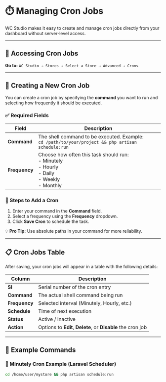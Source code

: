 # ⏱️ Managing Cron Jobs

WC Studio makes it easy to create and manage cron jobs directly from your dashboard without server-level access.

---

## 📍 Accessing Cron Jobs

**Go to:** `WC Studio → Stores → Select a Store → Advanced → Crons`

---

## 🧾 Creating a New Cron Job

You can create a cron job by specifying the **command** you want to run and selecting how frequently it should be executed.

### ✅ Required Fields

| Field         | Description                                                                 |
|---------------|-----------------------------------------------------------------------------|
| **Command**   | The shell command to be executed. Example:<br>`cd /path/to/your/project && php artisan schedule:run` |
| **Frequency** | Choose how often this task should run:<br>- Minutely<br>- Hourly<br>- Daily<br>- Weekly<br>- Monthly |

### 🔧 Steps to Add a Cron

1. Enter your command in the **Command** field.
2. Select a frequency using the **Frequency** dropdown.
3. Click **Save Cron** to schedule the task.

💡 **Pro Tip:** Use absolute paths in your command for more reliability.

---

## 📋 Cron Jobs Table

After saving, your cron jobs will appear in a table with the following details:

| Column        | Description                                         |
|---------------|-----------------------------------------------------|
| **Sl**        | Serial number of the cron entry                     |
| **Command**   | The actual shell command being run                  |
| **Frequency** | Selected interval (Minutely, Hourly, etc.)          |
| **Schedule**  | Time of next execution                              |
| **Status**    | Active / Inactive                                   |
| **Action**    | Options to **Edit**, **Delete**, or **Disable** the cron job

---

## 🧪 Example Commands

### 🔁 Minutely Cron Example (Laravel Scheduler)

```bash
cd /home/user/mystore && php artisan schedule:run
